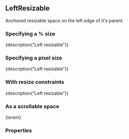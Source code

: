 
<CommonHeader />

<Meta title="Components/LeftResizable" component={LeftResizable} />

## LeftResizable

Anchored resizable space on the left edge of it's parent.

### Specifying a % size

<Canvas>
	<Story name="Default (%)">
		<ViewPort>
			<LeftResizable style={green} size="50%" trackSize={true} onResizeStart={action('onResizeStart')} onResizeEnd={action('onResizeEnd')}>
				{description("Left resizable")}
			</LeftResizable>
		</ViewPort>
	</Story>
</Canvas>

### Specifying a pixel size

<Canvas>
	<Story name="Default (px)">
		<ViewPort>
			<LeftResizable style={green} size={300} trackSize={true} onResizeStart={action('onResizeStart')} onResizeEnd={action('onResizeEnd')}>
				{description("Left resizable")}
			</LeftResizable>
		</ViewPort>
	</Story>
</Canvas>

### With resize constraints

<Canvas>
	<Story name="With resize constraints">
		<ViewPort>
			<LeftResizable style={green} size={300} trackSize={true} minimumSize={150} maximumSize={450} onResizeStart={action('onResizeStart')} onResizeEnd={action('onResizeEnd')}>
				{description("Left resizable")}
			</LeftResizable>
		</ViewPort>
	</Story>
</Canvas>

### As a scrollable space

<Canvas>
	<Story name="Scrollable">
		<ViewPort>
			<LeftResizable style={green} size={300} scrollable={true} onResizeStart={action('onResizeStart')} onResizeEnd={action('onResizeEnd')}>
				{lorem}
			</LeftResizable>
		</ViewPort>
	</Story>
</Canvas>

### Properties

<Story name="Properties">
	<PropsTable>
		<ResizableProps />
		<AnchoredProps />
		<StandardProps />
	</PropsTable>
</Story>